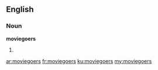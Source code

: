 ==English==
===Noun===
'''moviegoers'''

#{{plural of|[[moviegoer]]}}

[[ar:moviegoers]]
[[fr:moviegoers]]
[[ku:moviegoers]]
[[my:moviegoers]]